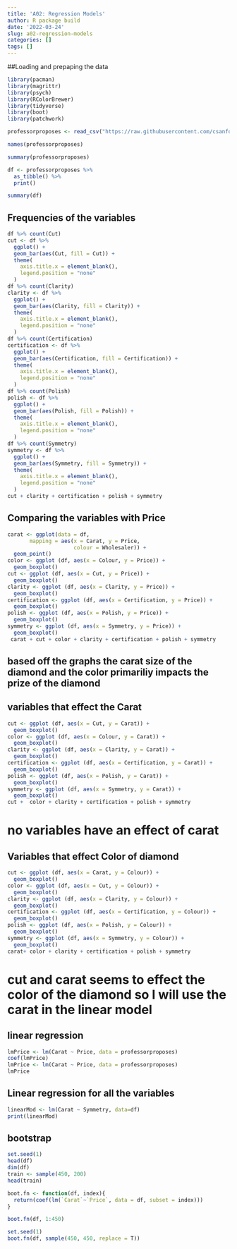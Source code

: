```yaml
---
title: 'A02: Regression Models'
author: R package build
date: '2022-03-24'
slug: a02-regression-models
categories: []
tags: []
---
```

##Loading and prepaping the data
```r
library(pacman)
library(magrittr)
library(psych)
library(RColorBrewer)
library(tidyverse)
library(boot)
library(patchwork)

```

```r
professorproposes <- read_csv("https://raw.githubusercontent.com/csanford2020/professor_propose/main/Professor_Proposes_Data.csv")
```

```r
names(professorproposes)
```

```r
summary(professorproposes)

```

```r
df <- professorproposes %>%
  as_tibble() %>%
  print()

```

```r
summary(df)
```

## Frequencies of the variables

```r

df %>% count(Cut)
cut <- df %>%
  ggplot() +
  geom_bar(aes(Cut, fill = Cut)) +
  theme(
    axis.title.x = element_blank(),
    legend.position = "none"
  )
df %>% count(Clarity)
clarity <- df %>%
  ggplot() +
  geom_bar(aes(Clarity, fill = Clarity)) +
  theme(
    axis.title.x = element_blank(),
    legend.position = "none"
  )
df %>% count(Certification)
certification <- df %>%
  ggplot() +
  geom_bar(aes(Certification, fill = Certification)) +
  theme(
    axis.title.x = element_blank(),
    legend.position = "none"
  )
df %>% count(Polish)
polish <- df %>%
  ggplot() +
  geom_bar(aes(Polish, fill = Polish)) +
  theme(
    axis.title.x = element_blank(),
    legend.position = "none"
  )
df %>% count(Symmetry)
symmetry <- df %>%
  ggplot() +
  geom_bar(aes(Symmetry, fill = Symmetry)) +
  theme(
    axis.title.x = element_blank(),
    legend.position = "none"
  )
cut + clarity + certification + polish + symmetry
```
## Comparing the variables with Price
```r
carat <- ggplot(data = df, 
       mapping = aes(x = Carat, y = Price,
                     colour = Wholesaler)) +
  geom_point() 
color <- ggplot (df, aes(x = Colour, y = Price)) +
  geom_boxplot()
cut <- ggplot (df, aes(x = Cut, y = Price)) +
  geom_boxplot()
clarity <- ggplot (df, aes(x = Clarity, y = Price)) +
  geom_boxplot()
certification <- ggplot (df, aes(x = Certification, y = Price)) +
  geom_boxplot()
polish <- ggplot (df, aes(x = Polish, y = Price)) +
  geom_boxplot()
symmetry <- ggplot (df, aes(x = Symmetry, y = Price)) +
  geom_boxplot()
 carat + cut + color + clarity + certification + polish + symmetry 
```

## based off the graphs the carat size of the diamond and the color primariliy impacts the prize of  the diamond

## variables that effect the Carat
```r
cut <- ggplot (df, aes(x = Cut, y = Carat)) +
  geom_boxplot()
color <- ggplot (df, aes(x = Colour, y = Carat)) +
  geom_boxplot()
clarity <- ggplot (df, aes(x = Clarity, y = Carat)) +
  geom_boxplot()
certification <- ggplot (df, aes(x = Certification, y = Carat)) +
  geom_boxplot()
polish <- ggplot (df, aes(x = Polish, y = Carat)) +
  geom_boxplot()
symmetry <- ggplot (df, aes(x = Symmetry, y = Carat)) +
  geom_boxplot()
cut +  color + clarity + certification + polish + symmetry 
```
# no variables have an effect of carat
## Variables that effect Color of diamond
```r
cut <- ggplot (df, aes(x = Carat, y = Colour)) +
  geom_boxplot()
color <- ggplot (df, aes(x = Cut, y = Colour)) +
  geom_boxplot()
clarity <- ggplot (df, aes(x = Clarity, y = Colour)) +
  geom_boxplot()
certification <- ggplot (df, aes(x = Certification, y = Colour)) +
  geom_boxplot()
polish <- ggplot (df, aes(x = Polish, y = Colour)) +
  geom_boxplot()
symmetry <- ggplot (df, aes(x = Symmetry, y = Colour)) +
  geom_boxplot()
carat+ color + clarity + certification + polish + symmetry 

```
# cut and carat seems to effect the color of the diamond so I will use the carat in the linear model

## linear regression
```r
lmPrice <- lm(Carat ~ Price, data = professorproposes)
coef(lmPrice)
lmPrice <- lm(Carat ~ Price, data = professorproposes)
lmPrice
```


## Linear regression for all the variables

```r
linearMod <- lm(Carat ~ Symmetry, data=df)
print(linearMod)
```


## bootstrap

```r
set.seed(1)
head(df)
dim(df)
train <- sample(450, 200)
head(train)
```

```r
boot.fn <- function(df, index){
  return(coef(lm(`Carat`~`Price`, data = df, subset = index)))
}

```

```r
boot.fn(df, 1:450)
```
```r
set.seed(1)
boot.fn(df, sample(450, 450, replace = T))
```






